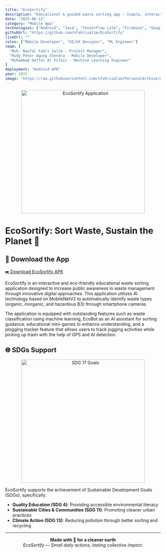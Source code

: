```yaml
---
title: "EcoSortify"
description: "Educational & guided waste sorting app — Simple, interactive, and eco‑friendly"
date: "2025-06-12"
category: "Mobile App"
technologies: ["Android", "Java", "TensorFlow Lite", "Firebase", "Google Maps", "Material Design"]
githubUrl: "https://github.com/nfahrisalim/EcoSortify"
liveUrl: ""
roles: ["Mobile Developer", "UI/UX Designer", "ML Engineer"]
team: [
  "Muh. Naufal Fahri Salim - Project Manager",
  "Rudy Peter Agung Chendra - Mobile Developer", 
  "Muhammad Qaffal Al Fifaiz - Machine Learning Engineer"
]
deployment: "Android APK"
year: 2025
image: "https://raw.githubusercontent.com/nfahrisalim/PersonalArchive/main/Projects/EcoSortify/Picture1.jpg"
---
```


<p align="center">
  <img width="400" src="https://raw.githubusercontent.com/nfahrisalim/PersonalArchive/main/Projects/EcoSortify/Picture1.jpg" alt="EcoSortify Application"/>
</p>

# EcoSortify: Sort Waste, Sustain the Planet 🌱

## 📱 Download the App

[➡️ Download EcoSortify APK](https://drive.google.com/file/d/1PjyLvdBJMx2pZLHkC2XHZ8NMlPNoQDTc/view?usp=sharing)

EcoSortify is an interactive and eco-friendly educational waste sorting application designed to increase public awareness in waste management through innovative digital approaches. This application utilizes AI technology based on MobileNetV2 to automatically identify waste types (organic, inorganic, and hazardous B3) through smartphone cameras.

The application is equipped with outstanding features such as waste classification using machine learning, EcoBot as an AI assistant for sorting guidance, educational mini-games to enhance understanding, and a plogging tracker feature that allows users to track jogging activities while picking up trash with the help of GPS and AI detection.

## 🌐 SDGs Support

<p align="center">
  <img width="400" src="https://raw.githubusercontent.com/nfahrisalim/PersonalArchive/main/Projects/EcoSortify/sdg_17_goals.png" alt="SDG 17 Goals"/>
</p>

EcoSortify supports the achievement of Sustainable Development Goals (SDGs), specifically:
- **Quality Education (SDG 4)**: Providing accessible environmental literacy
- **Sustainable Cities & Communities (SDG 11)**: Promoting cleaner urban practices
- **Climate Action (SDG 13)**: Reducing pollution through better sorting and recycling

---

<div align="center">

**Made with 💚 for a cleaner earth**  
*EcoSortify — Small daily actions, lasting collective impact.*

</div>